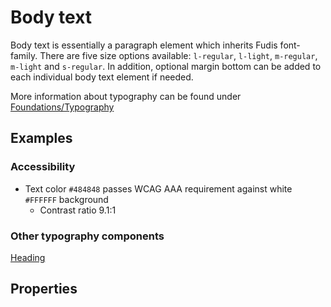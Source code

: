 
<Meta title="BodyText" component={BodyTextComponent} />

# Body text

Body text is essentially a paragraph element which inherits Fudis font-family.
There are five size options available: `l-regular`, `l-light`, `m-regular`, `m-light` and `s-regular`.
In addition, optional margin bottom can be added to each individual body text element if needed.

More information about typography can be found under [Foundations/Typography](/docs/foundations-typography--page)

## Examples

<Canvas>
	<Story id="components-typography-bodytext--all-variants"></Story>
</Canvas>


### Accessibility
- Text color `#484848` passes WCAG AAA requirement against white `#FFFFFF` background 
	- Contrast ratio 9.1:1


### Other typography components

[Heading](/docs/components-typography-heading--heading)


## Properties

<ArgsTable of={BodyTextComponent} />
